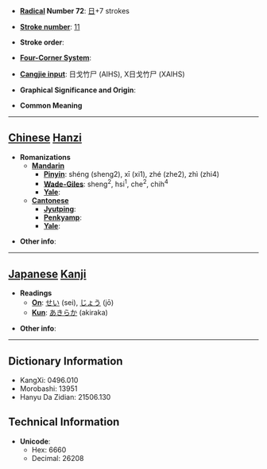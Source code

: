 * '''[[Wiktionary:Chinese radical index| Radical]] Number 72''': [[Wiktionary:Chinese radical index 日|日]]+7 strokes

* '''[[Wiktionary:Chinese total strokes index|Stroke number]]''': [[Wiktionary:Chinese total strokes index 11|11]]

* '''Stroke order''': 

* '''[[Wiktionary:Chinese four corner index|Four-Corner System]]''': 

* '''[[Wiktionary:Chinese Cangjie index|Cangjie input]]''': 日戈竹尸 (AIHS), X日戈竹尸 (XAIHS)

* '''Graphical Significance and Origin''': 

* '''Common Meaning'''

----

== [[Chinese]] [[Hanzi]] ==

* '''Romanizations'''
** '''[[Mandarin]]'''
*** '''[[Pinyin]]''': shéng (sheng2), xī (xi1), zhé (zhe2), zhì (zhi4)
*** '''[[Wade-Giles]]''': sheng<sup>2</sup>, hsi<sup>1</sup>, che<sup>2</sup>, chih<sup>4</sup>
*** '''[[Yale]]''': 
** '''[[Cantonese]]'''
*** '''[[Jyutping]]''':
*** '''[[Penkyamp]]''': 
*** '''[[Yale]]''': 

* '''Other info''': 

----

== [[Japanese]] [[Kanji]] ==

* '''Readings'''
** '''[[On]]''': [[せい]] (sei), [[じょう]] (jō)
** '''[[Kun]]''': [[あきらか]] (akiraka)

* '''Other info''':  

----

== Dictionary Information ==

* KangXi: 0496.010
* Morobashi: 13951
* Hanyu Da Zidian: 21506.130

== Technical Information ==

* '''Unicode''':
** Hex: 6660
** Decimal: 26208